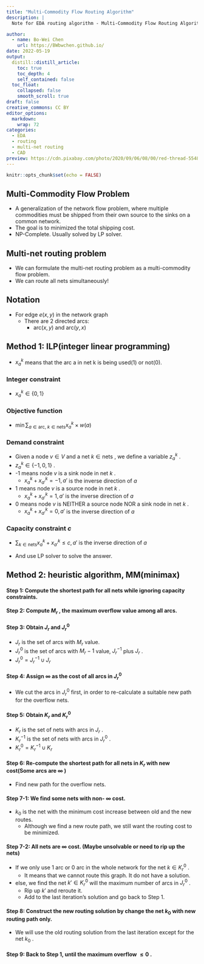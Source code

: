 ```yaml
---
title: "Multi-Commodity Flow Routing Algorithm"
description: |
  Note for EDA routing algorithm - Multi-Commodity Flow Routing Algorithm

author:
  - name: Bo-Wei Chen
    url: https://BWbwchen.github.io/
date: 2022-05-19
output:
  distill::distill_article:
    toc: true
    toc_depth: 4
    self_contained: false
  toc_float: 
    collapsed: false
    smooth_scroll: true
draft: false
creative_commons: CC BY
editor_options: 
  markdown: 
    wrap: 72
categories:
  - EDA
  - routing
  - multi-net routing
  - CAD
preview: https://cdn.pixabay.com/photo/2020/09/06/08/00/red-thread-5548304_960_720.jpg
---
```



```r
knitr::opts_chunk$set(echo = FALSE)
```

## Multi-Commodity Flow Problem
- A generalization of the network flow problem, where multiple commodities must be shipped from their own source to the sinks on a common network.
- The goal is to minimized the total shipping cost.
- NP-Complete. Usually solved by LP solver.


## Multi-net routing problem
- We can formulate the multi-net routing problem as a multi-commodity flow problem.
- We can route all nets simultaneously!


## Notation
- For edge $e(x, y)$ in the network graph
	- There are 2 directed arcs:
		- $\text{arc}(x, y)$ and $\text{arc}(y, x)$

## Method 1: ILP(integer linear programming)
- $x_a^k$ means that the arc a in net k is being used(1) or not(0).

### Integer constraint
- $x_a^k \in \{0, 1\}$

### Objective function
- $\min \sum_{a \in \text{arc, } k \in \text{nets}} x_a^k \times w(a)$

### Demand constraint
- Given a node $v \in V$ and a net $k \in \text{nets}$ , we define a variable $z_a^k$ .
- $z_a^k \in \{-1, 0, 1\}$ .
- -1 means node $v$ is a sink node in net $k$ .
	- $x_a^k + x_{a'}^k = -1, a'$ is the inverse direction of $a$
- 1 means node $v$ is a source node in net $k$ .
	- $x_a^k + x_{a'}^k = 1, a'$ is the inverse direction of $a$
- 0 means node $v$ is NEITHER a source node NOR a sink node in net $k$ .
	- $x_a^k + x_{a'}^k = 0, a'$ is the inverse direction of $a$

### Capacity constraint $c$
- $\sum_{k \in \text{nets}} x_a^k + x_{a'}^k \leq c, a'$ is the inverse direction of $a$


- And use LP solver to solve the answer.


## Method 2: heuristic algorithm, MM(minimax)

#### Step 1: Compute the shortest path for all nets while ignoring capacity constraints.

#### Step 2: Compute $M_r$ , the maximum overflow value among all arcs.

#### Step 3: Obtain $J_r$ and $J_r^0$
- $J_r$ is the set of arcs with $M_r$ value.
- $J_r^0$ is the set of arcs with $M_r-1$ value, $J_r^{-1}$ plus $J_r$ .
- $J_r^0 = J_r^{-1} \cup J_r$

#### Step 4: Assign $\infty$ as the cost of all arcs in $J_r^0$
- We cut the arcs in $J_r^0$ first, in order to re-calculate a suitable new path for the overflow nets.

#### Step 5: Obtain $K_r$ and $K_r^0$
- $K_r$ is the set of nets with arcs in $J_r$ .
- $K_r^{-1}$ is the set of nets with arcs in $J_r^0$ .
- $K_r^0 = K_r^{-1} \cup K_r$

#### Step 6: Re-compute the shortest path for all nets in $K_r$ with new cost(Some arcs are $\infty$ )
- Find new path for the overflow nets.

#### Step 7-1: We find some nets with non- $\infty$ cost.
- $k_0$ is the net with the minimum cost increase between old and the new routes.
	- Although we find a new route path, we still want the routing cost to be minimized.

#### Step 7-2: All nets are $\infty$ cost. (Maybe unsolvable or need to rip up the nets)
- If we only use 1 arc or 0 arc in the whole network for the net $k \in K_r^0$ .
	- It means that we cannot route this graph. It do not have a solution.
- else, we find the net $k' \in K_r^0$ will the maximum number of arcs in $J_r^0$ .
	- Rip up $k'$ and reroute it.
	- Add to the last iteration's solution and go back to Step 1.

#### Step 8: Construct the new routing solution by change the net $k_0$ with new routing path only.
- We will use the old routing solution from the last iteration except for the net $k_0$ .

#### Step 9: Back to Step 1, until the maximum overflow $\leq 0$ .


